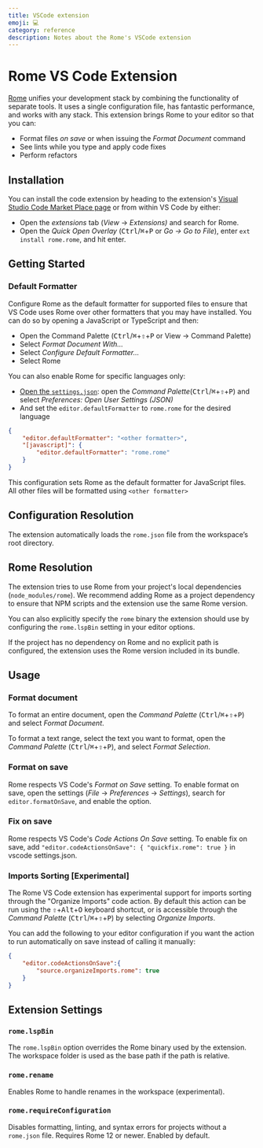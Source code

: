 ```yaml
---
title: VSCode extension
emoji: 💻
category: reference
description: Notes about the Rome's VSCode extension
---
```

# Rome VS Code Extension

[Rome](https://rome.tools/) unifies your development stack by combining the functionality of separate tools. It uses a single configuration file, has fantastic performance, and works with any stack. This extension brings Rome to your editor so that you can:

- Format files *on save* or when issuing the *Format Document* command
- See lints while you type and apply code fixes
- Perform refactors

## Installation

You can install the code extension by heading to the extension's [Visual Studio Code Market Place page](https://marketplace.visualstudio.com/items?itemName=rome.rome) or from within VS Code by either:

- Open the *extensions* tab (_View_ → _Extensions)_ and search for Rome.
- Open the _Quick Open Overlay_ (<kbd>Ctrl</kbd>/<kbd title="Cmd">⌘</kbd>+<kbd>P</kbd> or _Go -> Go to File_), enter `ext install rome.rome`, and hit enter.

## Getting Started

### Default Formatter

Configure Rome as the default formatter for supported files to ensure that VS Code uses Rome over other formatters that you may have installed. You can do so by opening a JavaScript or TypeScript and then:

- Open the Command Palette (<kbd>Ctrl</kbd>/<kbd title="Cmd">⌘</kbd>+<kbd title="Shift">⇧</kbd>+<kbd>P</kbd> or View → Command Palette)
- Select _Format Document With…_
- Select _Configure Default Formatter…_
- Select Rome

You can also enable Rome for specific languages only:

- [Open the `settings.json`](https://code.visualstudio.com/docs/getstarted/settings#_settingsjson): open the _Command Palette_(<kbd>Ctrl</kbd>/<kbd title="Cmd">⌘</kbd>+<kbd title="Shift">⇧</kbd>+<kbd>P</kbd>) and select _Preferences: Open User Settings (JSON)_
- And set the `editor.defaultFormatter` to `rome.rome` for the desired language

```json
{
	"editor.defaultFormatter": "<other formatter>",
	"[javascript]": {
		"editor.defaultFormatter": "rome.rome"
	}
}
```

This configuration sets Rome as the default formatter for JavaScript files. All other files will be formatted using `<other formatter>`

## Configuration Resolution

The extension automatically loads the `rome.json` file from the workspace’s root directory.

## Rome Resolution

The extension tries to use Rome from your project's local dependencies (`node_modules/rome`). We recommend adding Rome as a project dependency to ensure that NPM scripts and the extension use the same Rome version.

You can also explicitly specify the `rome` binary the extension should use by configuring the `rome.lspBin` setting in your editor options.

If the project has no dependency on Rome and no explicit path is configured, the extension uses the Rome version included in its bundle.

## Usage

### Format document

To format an entire document, open the _Command Palette_ (<kbd>Ctrl</kbd>/<kbd title="Cmd">⌘</kbd>+<kbd title="Shift">⇧</kbd>+<kbd>P</kbd>) and select _Format Document_.

To format a text range, select the text you want to format, open the _Command Palette_ (<kbd>Ctrl</kbd>/<kbd title="Cmd">⌘</kbd>+<kbd title="Shift">⇧</kbd>+<kbd>P</kbd>), and select _Format Selection_.

### Format on save

Rome respects VS Code's _Format on Save_ setting. To enable format on save, open the settings (_File_ -> _Preferences_ -> _Settings_), search for `editor.formatOnSave`, and enable the option.

### Fix on save

Rome respects VS Code's _Code Actions On Save_ setting. To enable fix on save, add `"editor.codeActionsOnSave": { "quickfix.rome": true }` in vscode settings.json.

### Imports Sorting [Experimental]

The Rome VS Code extension has experimental support for imports sorting through the "Organize Imports" code action. By default this action can be run using the <kbd title="Shift">⇧</kbd>+<kbd>Alt</kbd>+<kbd>O</kbd> keyboard shortcut, or is accessible through the _Command Palette_ (<kbd>Ctrl</kbd>/<kbd title="Cmd">⌘</kbd>+<kbd title="Shift">⇧</kbd>+<kbd>P</kbd>) by selecting _Organize Imports_.

You can add the following to your editor configuration if you want the action to run automatically on save instead of calling it manually:

```json
{
	"editor.codeActionsOnSave":{
		"source.organizeImports.rome": true
	}
}
```

## Extension Settings

### `rome.lspBin`

The `rome.lspBin` option overrides the Rome binary used by the extension. The workspace folder is used as the base path if the path is relative.

### `rome.rename`

Enables Rome to handle renames in the workspace (experimental).

### `rome.requireConfiguration`

Disables formatting, linting, and syntax errors for projects without a `rome.json` file. Requires Rome 12 or newer.
Enabled by default.
